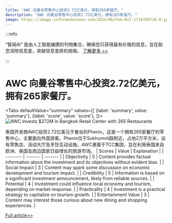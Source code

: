 ```yaml
---
title: "AWC 向曼谷零售中心投资2.72亿美元，拥有265家餐厅。"
description: "AWC 向曼谷零售中心投资2.72亿美元，拥有265家餐厅。"
image: https://image.informedainews.com/2024/06/Foo-Ru7-1718769718-0.jpg
---
```



:::info

“智闻AI“ 是由人工智能编撰的刊物集合，确保您只获得最有价值的信息，旨在助您消除信息差，突破信息茧房的局限。  [了解更多 >>](/)

:::

# AWC 向曼谷零售中心投资2.72亿美元，拥有265家餐厅。


<Tabs
	defaultValue="summary"
	values={[
	{label: 'summary', value: 'summary'},
	{label: 'score', value: 'score'},
]}>
<TabItem value="summary">
<img
  src="https://image.informedainews.com/2024/06/Foo-Ru7-1718769718-0.jpg"
  alt="AWC Invests $272M in Bangkok Retail Center with 265 Restaurants"
/>



泰国开发商AWC投资2.72亿美元于曼谷的Phenix，这是一个拥有265家餐厅的零售中心，主要面向外国游客。Phenix位于Sukhumvit路附近，占地2万平方米，设有零售店、活动大厅及烹饪互动设施。AWC隶属于TCC集团，旨在利用泰国来自欧洲、美国及周边国家日益增长的旅游市场。
</TabItem>
<TabItem value="score">
	| Scores     | Value   | Explanation |
	| -------- | ------- | ------- |
	| Objectivity  | 5    | Content provides factual information about the investment and its objectives without evident bias.    |
	| Social Impact | 3     | Content may spark some discussion on economic development and tourism impact.    |
	| Credibility    | 5    | Information is based on a significant investment announcement, likely from reliable sources.    |
	| Potential    | 4    | Investment could influence local economy and tourism, depending on market response.    |
	| Practicality    | 4    | Investment is a practical strategy to capitalize on tourism growth.    |
	| Entertainment Value    | 3    | Content may interest those curious about new dining and shopping experiences.    |
</TabItem>
</Tabs>

[Full article>>](https://asia.nikkei.com/Business/Food-Beverage/Thai-developer-AWC-to-open-Bangkok-retail-center-with-265-restaurants)
